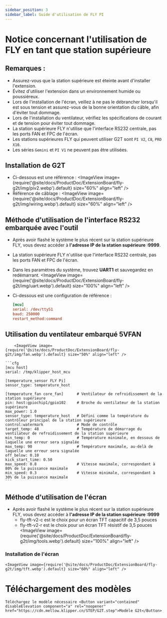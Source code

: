 ```yaml
---
sidebar_position: 3
sidebar_label: Guide d'utilisation de FLY PI
---
```


# Notice concernant l'utilisation de FLY en tant que station supérieure

## Remarques :

- Assurez-vous que la station supérieure est éteinte avant d'installer l'extension.
- Évitez d'utiliser l'extension dans un environnement humide ou poussiéreux.
- Lors de l'installation de l'écran, veillez à ne pas le débrancher lorsqu'il est sous tension et assurez-vous de la bonne orientation du câble, afin d'éviter tout dommage.
- Lors de l'installation du ventilateur, vérifiez les spécifications de courant et de tension pour éviter tout dommage.
- La station supérieure FLY n'utilise que l'interface RS232 centrale, pas les ports FAN et FPC de l'écran.
- Les stations supérieures FLY qui peuvent utiliser G2T sont `PI V2`, `C8`, `PRO X10`.
- Les séries `Gemini` et `PI V1` ne peuvent pas être utilisées.

## Installation de G2T

- Ci-dessous est une référence :
    <ImageView image={require('@site/docs/ProductDoc/ExtensionBoard/fly-g2t/img/piv2.webp').default} size="60%" align="left" />
- Référence de câblage :
    <ImageView image={require('@site/docs/ProductDoc/ExtensionBoard/fly-g2t/img/wiring.webp').default} size="60%" align="left" />

## Méthode d'utilisation de l'interface RS232 embarquée avec l'outil

- Après avoir flashé le système le plus récent sur la station supérieure FLY, vous devez accéder à **l'adresse IP de la station supérieure :9999**.
- La station supérieure FLY n'utilise que l'interface RS232 centrale, pas les ports FAN et FPC de l'écran.
- Dans les paramètres du système, trouvez **UART1** et sauvegardez en redémarrant.
    <ImageView image={require('@site/docs/ProductDoc/ExtensionBoard/fly-g2t/img/uart.webp').default} size="100%" align="left" />

- Ci-dessous est une configuration de référence :

    ```cfg
    [mcu] 
    serial: /dev/ttyS1
    baud: 250000
    restart_method:command
    ```

## Utilisation du ventilateur embarqué 5VFAN

        <ImageView image={require('@site/docs/ProductDoc/ExtensionBoard/fly-g2t/img/fan.webp').default} size="50%" align="left" />

    ```cfg
    [mcu host]         
    serial: /tmp/klipper_host_mcu 

    [temperature_sensor FLY Pi]
    sensor_type: temperature_host

    [temperature_fan core_fan]      # Ventilateur de refroidissement de la station supérieure
    pin: host:gpiochip1/gpio102     # Broche du ventilateur de la station supérieure
    max_power: 1.0
    sensor_type: temperature_host   # Défini comme la température du contrôleur principal de la station supérieure
    control:watermark               # Mode de contrôle
    target_temp: 48                 # Température de démarrage du ventilateur de refroidissement de la station supérieure
    min_temp: 0                     # Température minimale, en dessous de laquelle une erreur sera signalée
    max_temp: 90                    # Température maximale, au-delà de laquelle une erreur sera signalée
    off_below: 0.10
    kick_start_time: 0.50
    max_speed: 0.8                  # Vitesse maximale, correspondant à 80% de la puissance maximale
    min_speed: 0.3                  # Vitesse minimale, correspondant à 30% de la puissance maximale
    ```

## Méthode d'utilisation de l'écran

- Après avoir flashé le système le plus récent sur la station supérieure FLY, vous devez accéder à **l'adresse IP de la station supérieure :9999**
    - fly-tft-v2-c est le choix pour un écran TFT capacitif de 3,5 pouces
    - fly-tft-v2-r est le choix pour un écran TFT résistif de 3,5 pouces
        <ImageView image={require('@site/docs/ProductDoc/ExtensionBoard/fly-g2t/img/tools.webp').default} size="100%" align="left" />

### Installation de l'écran

    <ImageView image={require('@site/docs/ProductDoc/ExtensionBoard/fly-g2t/img/tft.webp').default} size="60%" align="left" />

# Téléchargement des modèles
    Téléchargez le modèle nécessaire <Button variant="contained" disableElevation component="a" rel="noopener" href="https://cdn.mellow.klipper.cn/STEP/G2T.step">Modèle G2t</Button>
